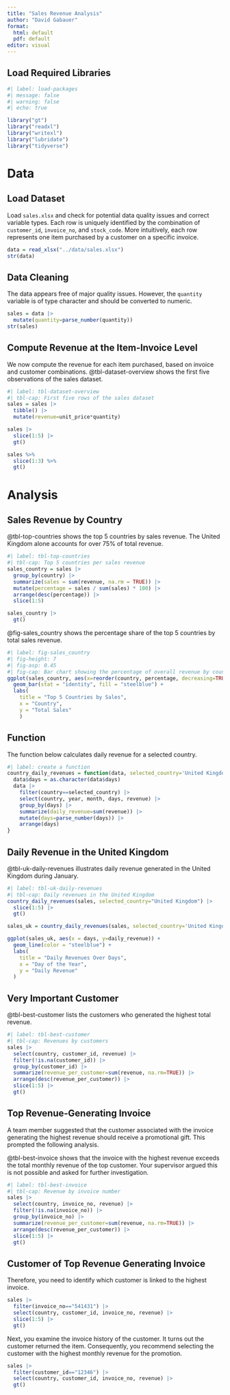 ```yaml
---
title: "Sales Revenue Analysis"
author: "David Gabauer"
format: 
  html: default
  pdf: default
editor: visual
---
```


## Load Required Libraries

```r
#| label: load-packages
#| message: false
#| warning: false
#| echo: true

library("gt")
library("readxl")
library("writexl")
library("lubridate")
library("tidyverse")
```

# Data

## Load Dataset {.smaller}

Load `sales.xlsx` and check for potential data quality issues and correct variable types. Each row is uniquely identified by the combination of `customer_id`, `invoice_no`, and `stock_code`. More intuitively, each row represents one item purchased by a customer on a specific invoice.

```r
data = read_xlsx("../data/sales.xlsx")
str(data)
```

## Data Cleaning {.smaller}

The data appears free of major quality issues. However, the `quantity` variable is of type character and should be converted to numeric.

```r
sales = data |>
  mutate(quantity=parse_number(quantity))
str(sales)
```

## Compute Revenue at the Item-Invoice Level {.smaller}

We now compute the revenue for each item purchased, based on invoice and customer combinations. @tbl-dataset-overview shows the first five observations of the sales dataset.

```r
#| label: tbl-dataset-overview
#| tbl-cap: First five rows of the sales dataset
sales = sales |>
  tibble() |>
  mutate(revenue=unit_price*quantity) 

sales |>
  slice(1:5) |>
  gt()
```

```r
sales %>% 
  slice(1:3) %>% 
  gt()
```

# Analysis

## Sales Revenue by Country {.smaller}

@tbl-top-countries shows the top 5 countries by sales revenue. The United Kingdom alone accounts for over 75% of total revenue.

```r
#| label: tbl-top-countries
#| tbl-cap: Top 5 countries per sales revenue
sales_country = sales |>
  group_by(country) |>
  summarize(sales = sum(revenue, na.rm = TRUE)) |>
  mutate(percentage = sales / sum(sales) * 100) |>
  arrange(desc(percentage)) |>
  slice(1:5)

sales_country |> 
  gt()
```

@fig-sales_country shows the percentage share of the top 5 countries by total sales revenue.

```r
#| label: fig-sales_country
#| fig-height: 7
#| fig-asp: 0.45
#| fig-cap: Bar chart showing the percentage of overall revenue by country
ggplot(sales_country, aes(x=reorder(country, percentage, decreasing=TRUE), y=percentage)) +
  geom_bar(stat = "identity", fill = "steelblue") +
  labs(
    title = "Top 5 Countries by Sales",
    x = "Country",
    y = "Total Sales"
    ) 
```

## Function {.smaller}

The function below calculates daily revenue for a selected country.

```r
#| label: create a function
country_daily_revenues = function(data, selected_country='United Kingdom') {
  data$days = as.character(data$days)
  data |>
    filter(country==selected_country) |>
    select(country, year, month, days, revenue) |>
    group_by(days) |>
    summarize(daily_revenue=sum(revenue)) |>
    mutate(days=parse_number(days)) |>
    arrange(days)
}
```

## Daily Revenue in the United Kingdom {.smaller}

@tbl-uk-daily-revenues illustrates daily revenue generated in the United Kingdom during January.

```r
#| label: tbl-uk-daily-revenues
#| tbl-cap: Daily revenues in the United Kingdom
country_daily_revenues(sales, selected_country="United Kingdom") |> 
  slice(1:5) |>
  gt()
```

```r
sales_uk = country_daily_revenues(sales, selected_country='United Kingdom')

ggplot(sales_uk, aes(x = days, y=daily_revenue)) +
  geom_line(color = "steelblue") +
  labs(
    title = "Daily Revenues Over Days",
    x = "Day of the Year",
    y = "Daily Revenue"
  )
```

## Very Important Customer {.smaller}

@tbl-best-customer lists the customers who generated the highest total revenue.

```r
#| label: tbl-best-customer
#| tbl-cap: Revenues by customers
sales |>
  select(country, customer_id, revenue) |>
  filter(!is.na(customer_id)) |>
  group_by(customer_id) |>
  summarize(revenue_per_customer=sum(revenue, na.rm=TRUE)) |>
  arrange(desc(revenue_per_customer)) |>
  slice(1:5) |> 
  gt()
```

## Top Revenue-Generating Invoice {.smaller}

A team member suggested that the customer associated with the invoice generating the highest revenue should receive a promotional gift. This prompted the following analysis.

@tbl-best-invoice shows that the invoice with the highest revenue exceeds the total monthly revenue of the top customer. Your supervisor argued this is not possible and asked for further investigation.

```r
#| label: tbl-best-invoice
#| tbl-cap: Revenue by invoice number
sales |>
  select(country, invoice_no, revenue) |>
  filter(!is.na(invoice_no)) |>
  group_by(invoice_no) |>
  summarize(revenue_per_customer=sum(revenue, na.rm=TRUE)) |>
  arrange(desc(revenue_per_customer)) |>
  slice(1:5) |> 
  gt()
```

## Customer of Top Revenue Generating Invoice {.smaller}

Therefore, you need to identify which customer is linked to the highest invoice.

```r
sales |>
  filter(invoice_no=="541431") |>
  select(country, customer_id, invoice_no, revenue) |>
  slice(1:5) |>
  gt()
```

Next, you examine the invoice history of the customer. It turns out the customer returned the item. Consequently, you recommend selecting the customer with the highest monthly revenue for the promotion.

```r
sales |>
  filter(customer_id=="12346") |>
  select(country, customer_id, invoice_no, revenue) |>
  gt()
```
